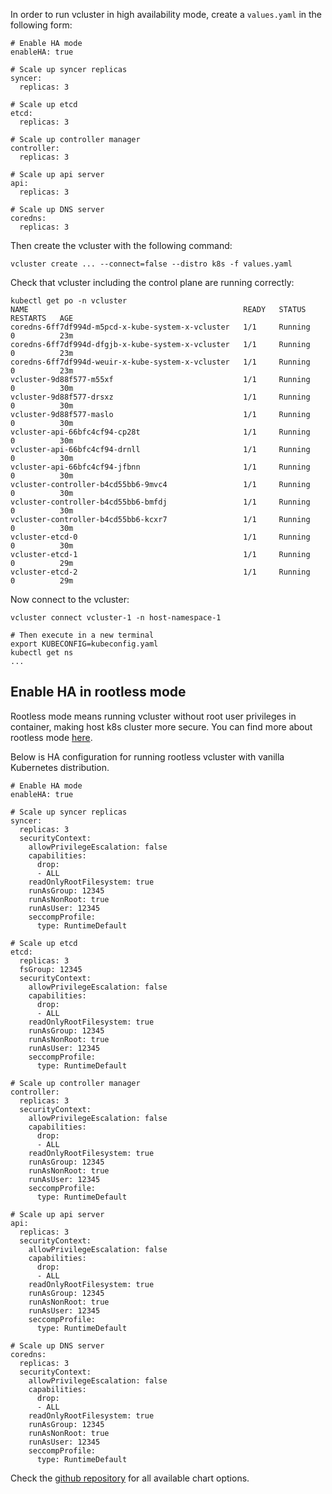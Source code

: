 In order to run vcluster in high availability mode, create a `values.yaml` in the following form:

```
# Enable HA mode
enableHA: true

# Scale up syncer replicas
syncer:
  replicas: 3

# Scale up etcd
etcd:
  replicas: 3

# Scale up controller manager
controller:
  replicas: 3

# Scale up api server
api:
  replicas: 3

# Scale up DNS server
coredns:
  replicas: 3
```

Then create the vcluster with the following command:
```
vcluster create ... --connect=false --distro k8s -f values.yaml
```

Check that vcluster including the control plane are running correctly:
```
kubectl get po -n vcluster
NAME                                                READY   STATUS    RESTARTS   AGE
coredns-6ff7df994d-m5pcd-x-kube-system-x-vcluster   1/1     Running   0          23m
coredns-6ff7df994d-dfgjb-x-kube-system-x-vcluster   1/1     Running   0          23m
coredns-6ff7df994d-weuir-x-kube-system-x-vcluster   1/1     Running   0          23m
vcluster-9d88f577-m55xf                             1/1     Running   0          30m
vcluster-9d88f577-drsxz                             1/1     Running   0          30m
vcluster-9d88f577-maslo                             1/1     Running   0          30m
vcluster-api-66bfc4cf94-cp28t                       1/1     Running   0          30m
vcluster-api-66bfc4cf94-drnll                       1/1     Running   0          30m
vcluster-api-66bfc4cf94-jfbnn                       1/1     Running   0          30m
vcluster-controller-b4cd55bb6-9mvc4                 1/1     Running   0          30m
vcluster-controller-b4cd55bb6-bmfdj                 1/1     Running   0          30m
vcluster-controller-b4cd55bb6-kcxr7                 1/1     Running   0          30m
vcluster-etcd-0                                     1/1     Running   0          30m
vcluster-etcd-1                                     1/1     Running   0          29m
vcluster-etcd-2                                     1/1     Running   0          29m
```

Now connect to the vcluster:
```
vcluster connect vcluster-1 -n host-namespace-1

# Then execute in a new terminal
export KUBECONFIG=kubeconfig.yaml
kubectl get ns  
...
```

## Enable HA in rootless mode
Rootless mode means running vcluster without root user privileges in container, making host k8s cluster more secure.
You can find more about rootless mode [here](../operator/restricted-hosts).

Below is HA configuration for running rootless vcluster with vanilla Kubernetes distribution.
```
# Enable HA mode
enableHA: true

# Scale up syncer replicas
syncer:
  replicas: 3
  securityContext:
    allowPrivilegeEscalation: false
    capabilities:
      drop:
      - ALL
    readOnlyRootFilesystem: true
    runAsGroup: 12345
    runAsNonRoot: true
    runAsUser: 12345
    seccompProfile:
      type: RuntimeDefault

# Scale up etcd
etcd:
  replicas: 3
  fsGroup: 12345
  securityContext:
    allowPrivilegeEscalation: false
    capabilities:
      drop:
      - ALL
    readOnlyRootFilesystem: true
    runAsGroup: 12345
    runAsNonRoot: true
    runAsUser: 12345
    seccompProfile:
      type: RuntimeDefault

# Scale up controller manager
controller:
  replicas: 3
  securityContext:
    allowPrivilegeEscalation: false
    capabilities:
      drop:
      - ALL
    readOnlyRootFilesystem: true
    runAsGroup: 12345
    runAsNonRoot: true
    runAsUser: 12345
    seccompProfile:
      type: RuntimeDefault

# Scale up api server
api:
  replicas: 3
  securityContext:
    allowPrivilegeEscalation: false
    capabilities:
      drop:
      - ALL
    readOnlyRootFilesystem: true
    runAsGroup: 12345
    runAsNonRoot: true
    runAsUser: 12345
    seccompProfile:
      type: RuntimeDefault

# Scale up DNS server
coredns:
  replicas: 3
  securityContext:
    allowPrivilegeEscalation: false
    capabilities:
      drop:
      - ALL
    readOnlyRootFilesystem: true
    runAsGroup: 12345
    runAsNonRoot: true
    runAsUser: 12345
    seccompProfile:
      type: RuntimeDefault
```

Check the [github repository](https://github.com/loft-sh/vcluster/tree/main/charts/k8s) for all available chart options.